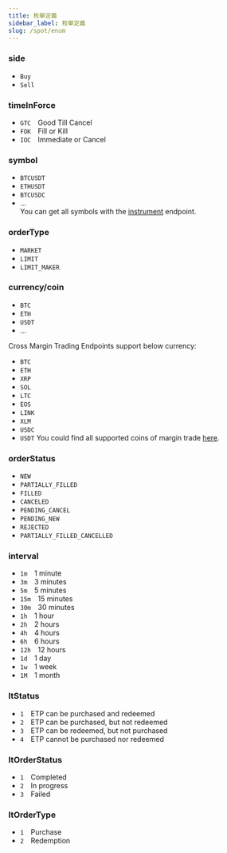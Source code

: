 ```yaml
---
title: 枚舉定義
sidebar_label: 枚舉定義
slug: /spot/enum
---
```


### side
* `Buy`
* `Sell`

### timeInForce
* `GTC`&emsp;Good Till Cancel
* `FOK`&emsp;Fill or Kill
* `IOC`&emsp;Immediate or Cancel

### symbol
* `BTCUSDT`
* `ETHUSDT`
* `BTCUSDC`
* ...<br/>
You can get all symbols with the [instrument](/spot/public/instrument) endpoint.

### orderType
* `MARKET`
* `LIMIT`
* `LIMIT_MAKER`

### currency/coin
* `BTC`
* `ETH`
* `USDT`
* ...

Cross Margin Trading Endpoints support below currency:
* `BTC`
* `ETH`
* `XRP`
* `SOL`
* `LTC`
* `EOS`
* `LINK`
* `XLM`
* `USDC`
* `USDT`
You could find all supported coins of margin trade <a href="https://www.bybit.com/en-US/trade/spot/leverage/vip">here</a>.

### orderStatus
* `NEW`
* `PARTIALLY_FILLED`
* `FILLED`
* `CANCELED`
* `PENDING_CANCEL`
* `PENDING_NEW`
* `REJECTED`
* `PARTIALLY_FILLED_CANCELLED`

### interval
* `1m`&emsp;1 minute
* `3m`&emsp;3 minutes
* `5m`&emsp;5 minutes
* `15m`&emsp;15 minutes
* `30m`&emsp;30 minutes
* `1h`&emsp;1 hour
* `2h`&emsp;2 hours
* `4h`&emsp;4 hours
* `6h`&emsp;6 hours
* `12h`&emsp;12 hours
* `1d`&emsp;1 day
* `1w`&emsp;1 week
* `1M`&emsp;1 month

### ltStatus
* `1`&emsp;ETP can be purchased and redeemed
* `2`&emsp;ETP can be purchased, but not redeemed
* `3`&emsp;ETP can be redeemed, but not purchased
* `4`&emsp;ETP cannot be purchased nor redeemed

### ltOrderStatus
* `1`&emsp;Completed
* `2`&emsp;In progress
* `3`&emsp;Failed

### ltOrderType
* `1`&emsp;Purchase
* `2`&emsp;Redemption
